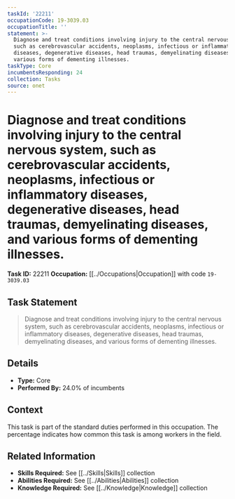 ```yaml
---
taskId: '22211'
occupationCode: 19-3039.03
occupationTitle: ''
statement: >-
  Diagnose and treat conditions involving injury to the central nervous system,
  such as cerebrovascular accidents, neoplasms, infectious or inflammatory
  diseases, degenerative diseases, head traumas, demyelinating diseases, and
  various forms of dementing illnesses.
taskType: Core
incumbentsResponding: 24
collection: Tasks
source: onet
---
```

# Diagnose and treat conditions involving injury to the central nervous system, such as cerebrovascular accidents, neoplasms, infectious or inflammatory diseases, degenerative diseases, head traumas, demyelinating diseases, and various forms of dementing illnesses.

**Task ID:** 22211
**Occupation:** [[../Occupations|Occupation]] with code `19-3039.03`

## Task Statement

> Diagnose and treat conditions involving injury to the central nervous system, such as cerebrovascular accidents, neoplasms, infectious or inflammatory diseases, degenerative diseases, head traumas, demyelinating diseases, and various forms of dementing illnesses.

## Details

- **Type:** Core
- **Performed By:** 24.0% of incumbents

## Context

This task is part of the standard duties performed in this occupation. The percentage indicates how common this task is among workers in the field.

## Related Information

- **Skills Required:** See [[../Skills|Skills]] collection
- **Abilities Required:** See [[../Abilities|Abilities]] collection
- **Knowledge Required:** See [[../Knowledge|Knowledge]] collection
